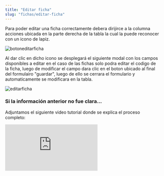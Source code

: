 ```yaml
---
title: "Editar ficha"
slug: "fichas/editar-ficha"
---
```



<Tabs>
  <TabItem label="Endpoint">
    <ApiEndpoint url={`${API_BASE_URL}admin/fichas`} />
  </TabItem>
</Tabs>

Para poder editar una ficha correctamente debera dirijirce a la columna acciones ubicada en la parte derecha de la tabla la cual la puede reconocer con un icono de lapiz.

<Image
  src={botoneditarficha}
  alt="botoneditarficha"
  width={3148}
  height={2270}
/>

Al dar clic en dicho icono se desplegará el siguiente modal con los campos disponibles a editar en el caso de las fichas  solo podra editar el codigo  de la ficha, luego de modificar el campo dara clic en el boton ubicado al final del formulairo "guardar", luego de ello se cerrara el formulario y automaticamente se modificara en la tabla.

<Image src={editarficha} alt="editarficha" width={3148} height={2270} />

### Si la información anterior no fue clara...

Adjuntamos el siguiente video tutorial donde se explica el proceso completo:

<div style={{ display: "flex", justifyContent: "center" }}>
  <iframe
    style={{ height: "500px", width: "100%" }}
    src="https://www.youtube.com/embed/GfAQIY_Z3rQ"
    title="Tutorial"
    frameBorder="0"
    allow="accelerometer; autoplay; clipboard-write; encrypted-media; gyroscope; picture-in-picture"
    allowFullScreen
  ></iframe>
</div>
